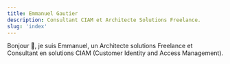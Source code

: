```yaml
---
title: Emmanuel Gautier
description: Consultant CIAM et Architecte Solutions Freelance.
slug: 'index'
---
```


Bonjour 👋, je suis Emmanuel, un Architecte solutions Freelance et Consultant en solutions CIAM (Customer Identity and Access Management).
